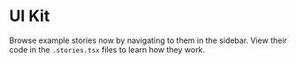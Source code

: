 
<Meta title="Docs / Typography" />

# UI Kit

Browse example stories now by navigating to them in the sidebar.
View their code in the `.stories.tsx` files to learn how they work.
